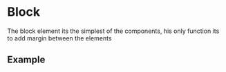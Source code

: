 
<Meta title="Atoms/Block" component={Block} />

# Block

The block element its the simplest of the components, his only function its to add margin between the elements

<ArgsTable of={Block} />

## Example

<Canvas>
  <Story story={stories.Block} name="Block" />
</Canvas>
